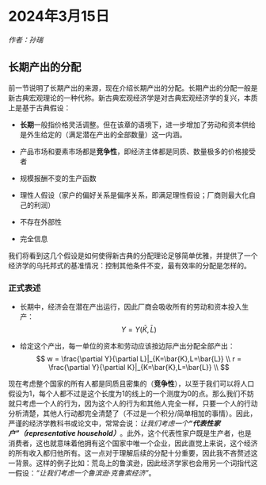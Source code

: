 # 2024年3月15日

*作者：孙瑞*

## 长期产出的分配

前一节说明了长期产出的来源，现在介绍长期产出的分配。长期产出的分配一般是新古典宏观理论的一种代称。新古典宏观经济学是对古典宏观经济学的复兴，本质上是基于古典假设：

- **长期**一般指价格灵活调整。但在该章的语境下，进一步增加了劳动和资本供给是外生给定的（满足潜在产出的全部数量）这一内涵。

- 产品市场和要素市场都是**竞争性**，即经济主体都是同质、数量极多的价格接受者
- 规模报酬不变的生产函数
- 理性人假设（家户的偏好关系是偏序关系，即满足理性假设；厂商则最大化自己的利润）
- 不存在外部性
- 完全信息

我们将看到这几个假设是如何使得新古典的分配理论足够简单优雅，并提供了一个经济学的乌托邦式的基准情况：控制其他条件不变，最有效率的分配是怎样的。

### 正式表述

- 长期中，经济会在潜在产出运行，因此厂商会吸收所有的劳动和资本投入生产：
  $$
  Y = Y(\bar{K},\bar{L})
  $$

- 给定这个产出，每一单位的资本和劳动应该按边际产出分配全部产出：
  $$
  w = \frac{\partial Y}{\partial L}|_{K=\bar{K},L=\bar{L}} \\
  r = \frac{\partial Y}{\partial K}|_{K=\bar{K},L=\bar{L}} \\
  $$

现在考虑整个国家的所有人都是同质且密集的（**竞争性**），以至于我们可以将人口假设为1，每个人都不过是这个长度为1的线上的一个测度为0的点。那么我们不妨就只考虑一个人的行为，因为这个人的行为和其他人完全一样，只要一个人的行动分析清楚，其他人行动都完全清楚了（不过是一个积分/简单相加的事情）。因此，严谨的经济学教科书或论文中，常常会说：*让我们考虑一个**“代表性家户”（representative household）***。此外，这个代表性家户既是生产者，也是消费者，这也就意味着他拥有这个国家中唯一个企业，因此直觉上来说，这个经济的所有收入都归他所有。这一点对于理解后续的分配十分重要，因此我不吝赘述这一背景。这样的例子比如：荒岛上的鲁滨逊，因此经济学家也会用另一个词指代这一假设：*“让我们考虑一个鲁滨逊·克鲁索经济”*。



